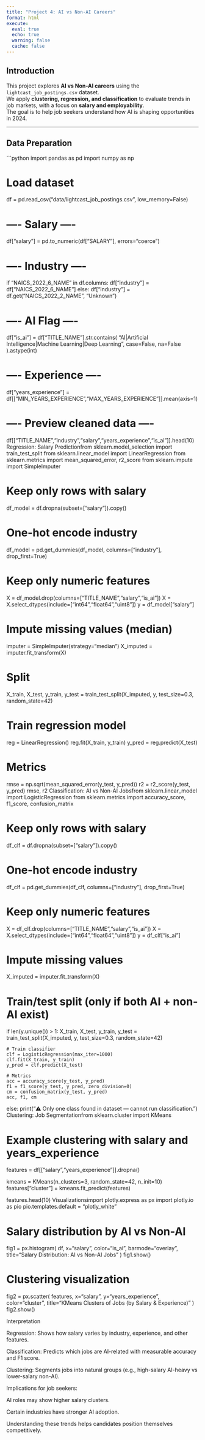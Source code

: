 ```yaml
---
title: "Project 4: AI vs Non-AI Careers"
format: html
execute:
  eval: true
  echo: true
  warning: false
  cache: false
---
```


## Introduction

This project explores **AI vs Non-AI careers** using the `lightcast_job_postings.csv` dataset.  
We apply **clustering, regression, and classification** to evaluate trends in job markets, with a focus on **salary and employability**.  
The goal is to help job seekers understand how AI is shaping opportunities in 2024.

---

## Data Preparation

```python
import pandas as pd
import numpy as np

# Load dataset
df = pd.read_csv("data/lightcast_job_postings.csv", low_memory=False)

# ---- Salary ----
df["salary"] = pd.to_numeric(df["SALARY"], errors="coerce")

# ---- Industry ----
if "NAICS_2022_6_NAME" in df.columns:
    df["industry"] = df["NAICS_2022_6_NAME"]
else:
    df["industry"] = df.get("NAICS_2022_2_NAME", "Unknown")

# ---- AI Flag ----
df["is_ai"] = df["TITLE_NAME"].str.contains(
    "AI|Artificial Intelligence|Machine Learning|Deep Learning",
    case=False, na=False
).astype(int)

# ---- Experience ----
df["years_experience"] = df[["MIN_YEARS_EXPERIENCE","MAX_YEARS_EXPERIENCE"]].mean(axis=1)

# ---- Preview cleaned data ----
df[["TITLE_NAME","industry","salary","years_experience","is_ai"]].head(10)
Regression: Salary Predictionfrom sklearn.model_selection import train_test_split
from sklearn.linear_model import LinearRegression
from sklearn.metrics import mean_squared_error, r2_score
from sklearn.impute import SimpleImputer

# Keep only rows with salary
df_model = df.dropna(subset=["salary"]).copy()

# One-hot encode industry
df_model = pd.get_dummies(df_model, columns=["industry"], drop_first=True)

# Keep only numeric features
X = df_model.drop(columns=["TITLE_NAME","salary","is_ai"])
X = X.select_dtypes(include=["int64","float64","uint8"])
y = df_model["salary"]

# Impute missing values (median)
imputer = SimpleImputer(strategy="median")
X_imputed = imputer.fit_transform(X)

# Split
X_train, X_test, y_train, y_test = train_test_split(X_imputed, y, test_size=0.3, random_state=42)

# Train regression model
reg = LinearRegression()
reg.fit(X_train, y_train)
y_pred = reg.predict(X_test)

# Metrics
rmse = np.sqrt(mean_squared_error(y_test, y_pred))
r2 = r2_score(y_test, y_pred)
rmse, r2
Classification: AI vs Non-AI Jobsfrom sklearn.linear_model import LogisticRegression
from sklearn.metrics import accuracy_score, f1_score, confusion_matrix

# Keep only rows with salary
df_clf = df.dropna(subset=["salary"]).copy()

# One-hot encode industry
df_clf = pd.get_dummies(df_clf, columns=["industry"], drop_first=True)

# Keep only numeric features
X = df_clf.drop(columns=["TITLE_NAME","salary","is_ai"])
X = X.select_dtypes(include=["int64","float64","uint8"])
y = df_clf["is_ai"]

# Impute missing values
X_imputed = imputer.fit_transform(X)

# Train/test split (only if both AI + non-AI exist)
if len(y.unique()) > 1:
    X_train, X_test, y_train, y_test = train_test_split(X_imputed, y, test_size=0.3, random_state=42)

    # Train classifier
    clf = LogisticRegression(max_iter=1000)
    clf.fit(X_train, y_train)
    y_pred = clf.predict(X_test)

    # Metrics
    acc = accuracy_score(y_test, y_pred)
    f1 = f1_score(y_test, y_pred, zero_division=0)
    cm = confusion_matrix(y_test, y_pred)
    acc, f1, cm
else:
    print("⚠️ Only one class found in dataset — cannot run classification.")
Clustering: Job Segmentationfrom sklearn.cluster import KMeans

# Example clustering with salary and years_experience
features = df[["salary","years_experience"]].dropna()

kmeans = KMeans(n_clusters=3, random_state=42, n_init=10)
features["cluster"] = kmeans.fit_predict(features)

features.head(10)
Visualizationsimport plotly.express as px
import plotly.io as pio
pio.templates.default = "plotly_white"

# Salary distribution by AI vs Non-AI
fig1 = px.histogram(
    df, x="salary", color="is_ai", barmode="overlay",
    title="Salary Distribution: AI vs Non-AI Jobs"
)
fig1.show()

# Clustering visualization
fig2 = px.scatter(
    features, x="salary", y="years_experience", color="cluster",
    title="KMeans Clusters of Jobs (by Salary & Experience)"
)
fig2.show()

Interpretation

Regression: Shows how salary varies by industry, experience, and other features.

Classification: Predicts which jobs are AI-related with measurable accuracy and F1 score.

Clustering: Segments jobs into natural groups (e.g., high-salary AI-heavy vs lower-salary non-AI).

Implications for job seekers:

AI roles may show higher salary clusters.

Certain industries have stronger AI adoption.

Understanding these trends helps candidates position themselves competitively.
